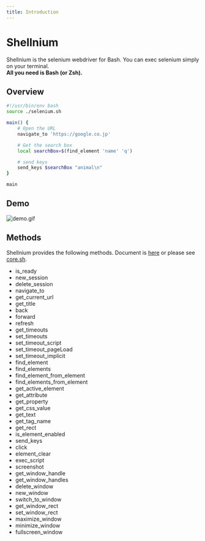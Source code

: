 ```yaml
---
title: Introduction
---
```



<HeaderImage />


# Shellnium

Shellnium is the selenium webdriver for Bash. You can exec selenium simply on your terminal.  
**All you need is Bash (or Zsh).**  

## Overview

```bash
#!/usr/bin/env bash
source ./selenium.sh

main() {
    # Open the URL
    navigate_to 'https://google.co.jp'

    # Get the search box
    local searchBox=$(find_element 'name' 'q')

    # send keys
    send_keys $searchBox "animal\n"
}

main
```

## Demo
![demo.gif](https://user-images.githubusercontent.com/17779386/85990922-aacbd080-ba2d-11ea-8e88-cc9b79075b31.gif)

## Methods

Shellnium provides the following methods.
Document is [here](/doc) or please see [core.sh](https://github.com/Rasukarusan/shellnium/blob/master/lib/core.sh).

- is_ready
- new_session
- delete_session
- navigate_to
- get_current_url
- get_title
- back
- forward
- refresh
- get_timeouts
- set_timeouts
- set_timeout_script
- set_timeout_pageLoad
- set_timeout_implicit
- find_element
- find_elements
- find_element_from_element
- find_elements_from_element
- get_active_element
- get_attribute
- get_property
- get_css_value
- get_text
- get_tag_name
- get_rect
- is_element_enabled
- send_keys
- click
- element_clear
- exec_script
- screenshot
- get_window_handle
- get_window_handles
- delete_window
- new_window
- switch_to_window
- get_window_rect
- set_window_rect
- maximize_window
- minimize_window
- fullscreen_window
